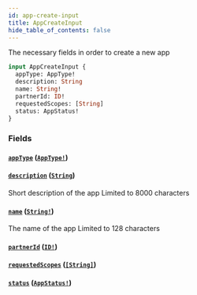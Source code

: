 ```yaml
---
id: app-create-input
title: AppCreateInput
hide_table_of_contents: false
---
```



The necessary fields in order to create a new app

```graphql
input AppCreateInput {
  appType: AppType!
  description: String
  name: String!
  partnerId: ID!
  requestedScopes: [String]
  status: AppStatus!
}
```


### Fields

#### [`appType`](#) ([`AppType!`](/developers/shared-apis/adminidentity-api/graphql/reference/enums/app-type))




#### [`description`](#) ([`String`](/developers/shared-apis/adminidentity-api/graphql/reference/scalars/string))

Short description of the app
Limited to 8000 characters


#### [`name`](#) ([`String!`](/developers/shared-apis/adminidentity-api/graphql/reference/scalars/string))

The name of the app
Limited to 128 characters


#### [`partnerId`](#) ([`ID!`](/developers/shared-apis/adminidentity-api/graphql/reference/scalars/id))




#### [`requestedScopes`](#) ([`[String]`](/developers/shared-apis/adminidentity-api/graphql/reference/scalars/string))




#### [`status`](#) ([`AppStatus!`](/developers/shared-apis/adminidentity-api/graphql/reference/enums/app-status))






